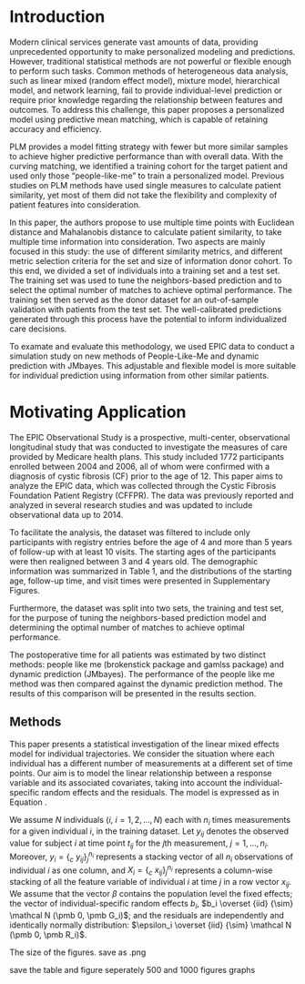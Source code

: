 # Introduction

Modern clinical services generate vast amounts of data, providing unprecedented opportunity to make personalized modeling and predictions. However, traditional statistical methods are not powerful or flexible enough to perform such tasks. Common methods of heterogeneous data analysis, such as linear mixed (random effect model), mixture model, hierarchical model, and network learning, fail to provide individual-level prediction or require prior knowledge regarding the relationship between features and outcomes. To address this challenge, this paper proposes a personalized model using predictive mean matching, which is capable of retaining accuracy and efficiency.

PLM provides a model fitting strategy with fewer but more similar samples to achieve higher predictive performance than with overall data. With the curving matching, we identified a training cohort for the target patient and used only those "people-like-me" to train a personalized model. Previous studies on PLM methods have used single measures to calculate patient similarity, yet most of them did not take the flexibility and complexity of patient features into consideration.

In this paper, the authors propose to use multiple time points with Euclidean distance and Mahalanobis distance to calculate patient similarity, to take multiple time information into consideration. Two aspects are mainly focused in this study: the use of different similarity metrics, and different metric selection criteria for the set and size of information donor cohort. To this end, we divided a set of individuals into a training set and a test set. The training set was used to tune the neighbors-based prediction and to select the optimal number of matches to achieve optimal performance. The training set then served as the donor dataset for an out-of-sample validation with patients from the test set. The well-calibrated predictions generated through this process have the potential to inform individualized care decisions.

To examate and evaluate this methodology, we used EPIC data to conduct a simulation study on new methods of People-Like-Me and dynamic prediction with JMbayes. This adjustable and flexible model is more suitable for individual prediction using information from other similar patients.

# Motivating Application

The EPIC Observational Study is a prospective, multi-center, observational longitudinal study that was conducted to investigate the measures of care provided by Medicare health plans. This study included 1772 participants enrolled between 2004 and 2006, all of whom were confirmed with a diagnosis of cystic fibrosis (CF) prior to the age of 12. This paper aims to analyze the EPIC data, which was collected through the Cystic Fibrosis Foundation Patient Registry (CFFPR). The data was previously reported and analyzed in several research studies and was updated to include observational data up to 2014.

To facilitate the analysis, the dataset was filtered to include only participants with registry entries before the age of 4 and more than 5 years of follow-up with at least 10 visits. The starting ages of the participants were then realigned between 3 and 4 years old. The demographic information was summarized in Table 1, and the distributions of the starting age, follow-up time, and visit times were presented in Supplementary Figures.

Furthermore, the dataset was split into two sets, the training and test set, for the purpose of tuning the neighbors-based prediction model and determining the optimal number of matches to achieve optimal performance.

The postoperative time for all patients was estimated by two distinct methods: people like me (brokenstick package and gamlss package) and dynamic prediction (JMbayes). The performance of the people like me method was then compared against the dynamic prediction method. The results of this comparison will be presented in the results section.

## Methods

```{=tex}
\begin{equation}\label{eq:model}
    y_i = X_i \beta + b_i + \epsilon_i
\end{equation}
```
```{=tex}
\end{enumerate}
```
This paper presents a statistical investigation of the linear mixed effects model for individual trajectories. We consider the situation where each individual has a different number of measurements at a different set of time points. Our aim is to model the linear relationship between a response variable and its associated covariates, taking into account the individual-specific random effects and the residuals. The model is expressed as in Equation \ref{eq:model}.

We assume $N$ individuals ($i$, $i = 1, 2, ..., N$) each with $n_i$ times measurements for a given individual $i$, in the training dataset. Let $y_{ij}$ denotes the observed value for subject $i$ at time point $t_{ij}$ for the $j$th measurement, $j = 1, ..., n_i$. Moreover, $y_{i} = \{_c \ y_{ij}\}_{j}^{n_i}$ represents a stacking vector of all $n_i$ observations of individual $i$ as one column, and $X_i = \{_c \ x_{ij}\}_{j}^{n_i}$ represents a column-wise stacking of all the feature variable of individual $i$ at time $j$ in a row vector $x_{ij}$. We assume that the vector $\beta$ contains the population level the fixed effects; the vector of individual-specific random effects $b_i$, $b_i \overset {iid} {\sim} \mathcal N (\pmb 0, \pmb G_i)$; and the residuals are independently and identically normally distribution: $\epsilon_i \overset {iid} {\sim} \mathcal N (\pmb 0, \pmb R_i)$.

The size of the figures. save as .png

save the table and figure seperately 500 and 1000 figures graphs
